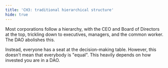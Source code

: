 ```yaml
---
title: 'CH3: traditional hierarchical structure'
hide: true
---
```


Most corporations follow a hierarchy, with the CEO and Board of Directors at the top, trickling down to executives, managers, and the common worker. The DAO abolishes this.

Instead, everyone has a seat at the decision-making table. However, this doesn't mean that everybody is "equal". This heavily depends on how invested you are in a DAO.
